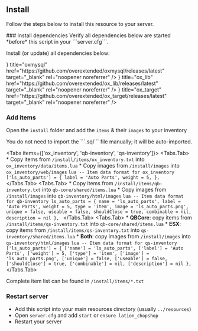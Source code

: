 
## Install

Follow the steps below to install this resource to your server.
 
<Steps>
### Install dependencies
 
<Callout type="warning" emoji="⚠️">
    Verify all dependencies below are started *before* this script in your ```server.cfg```.
</Callout>

Install (or update) all dependencies below:

<Cards>
  <Cards.Card
    icon={<OpenInNew/>}
    title="oxmysql"
    href="https://github.com/overextended/oxmysql/releases/latest"
    target="_blank"
    rel="noopener noreferrer"
  />
  <Cards.Card
    icon={<OpenInNew/>}
    title="ox_lib"
    href="https://github.com/overextended/ox_lib/releases/latest"
    target="_blank"
    rel="noopener noreferrer"
  />
    <Cards.Card
    icon={<OpenInNew/>}
    title="ox_target"
    href="https://github.com/overextended/ox_target/releases/latest"
    target="_blank"
    rel="noopener noreferrer"
  />
</Cards>
 
### Add items
 
Open the ```install``` folder and add the ```items``` & their ```images``` to your inventory

<Callout type="info" emoji="ℹ️">
    You do not need to import the ```.sql``` file manually; it will be auto-imported.
</Callout>

<Tabs items={['ox_inventory', 'qb-inventory', 'qs-inventory']}>
  <Tabs.Tab>
    * Copy items from ```/install/items/ox_inventory.txt``` into ```ox_inventory/data/items.lua```
    * Copy images from ```/install/images``` into ```ox_inventory/web/images```
    ```lua
    -- Item data format for ox_inventory
    ['ls_auto_parts'] = {
        label = 'Auto Parts',
        weight = 5,
    },
    ```
  </Tabs.Tab>
  <Tabs.Tab>
    * Copy items from ```/install/items/qb-inventory.txt``` into ```qb-core/shared/items.lua```
    * Copy images from ```/install/images``` into ```qb-inventory/html/images```
    ```lua
    -- Item data format for qb-inventory
    ls_auto_parts = { name = 'ls_auto_parts', label = 'Auto Parts', weight = 5, type = 'item', image = 'ls_auto_parts.png', unique = false, useable = false, shouldClose = true, combinable = nil, description = nil },
    ```
  </Tabs.Tab>
  <Tabs.Tab>
    * **QBCore**: copy items from ```/install/items/qs-inventory.txt``` into ```qb-core/shared/items.lua```
    * **ESX**: copy items from ```/install/items/qs-inventory.txt``` into ```qs-inventory/shared/items.lua```
    * **Both**: copy images from ```/install/images``` into ```qs-inventory/html/images```
    ```lua
    -- Item data format for qs-inventory
    ['ls_auto_parts'] = {
        ['name'] = 'ls_auto_parts',
        ['label'] = 'Auto Parts',
        ['weight'] = 5,
        ['type'] = 'item',
        ['image'] = 'ls_auto_parts.png',
        ['unique'] = false,
        ['useable'] = false,
        ['shouldClose'] = true,
        ['combinable'] = nil,
        ['description'] = nil
    },
    ```
  </Tabs.Tab>
</Tabs>

Complete item list can be found in ```/install/items/*.txt```

### Restart server

* Add this script into your main resources directory (usually ```../resources```)
* Open ```server.cfg``` and add ```start``` or ```ensure lation_chopshop```
* Restart your server

</Steps>